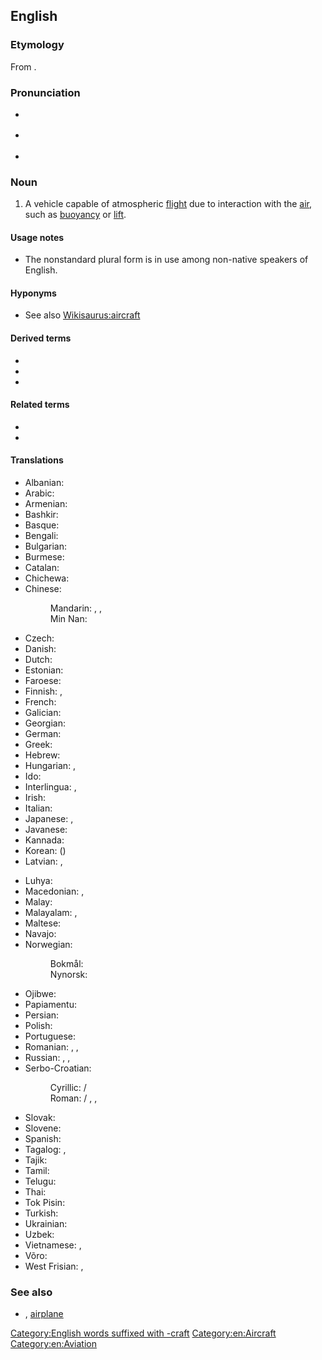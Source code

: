==English==
{{wikipedia}}

===Etymology===
From {{compound|air|craft|lang=en}}.

===Pronunciation===
* {{a|UK}} {{IPA|/ɛə.kɹɑː̩ft/|/ɛː.kɹɑː̩ft/|lang=en}}
* {{a|US}} {{IPA|/ɛəɹ.kɹæft/|/ɛːɹ.kɹæft/|lang=en}}
* {{audio|en-us-aircraft.ogg|Audio (US)|lang=en}}

===Noun===
{{en-noun|aircraft}}

# A vehicle capable of atmospheric [[flight]] due to interaction with the [[air]], such as [[buoyancy]] or [[lift]].

====Usage notes====
* The nonstandard plural form {{l|en|aircrafts}} is in use among non-native speakers of English.

====Hyponyms====
* See also [[Wikisaurus:aircraft]]

====Derived terms====
* {{l|en|aircraft carrier}}
* {{l|en|model aircraft}}
* {{l|en|rocket aircraft}}

====Related terms====
* {{l|en|spacecraft}}
* {{l|en|watercraft}}

====Translations====
{{trans-top|machine capable of atmospheric flight}}
* Albanian: {{t+|sq|avion|m}}
* Arabic: {{t+|ar|طَائِرَة|f}}
* Armenian: {{t+|hy|օդանավ}}
* Bashkir: {{t|ba|осҡос}}
* Basque: {{t|eu|hegazkinen}}
* Bengali: {{t+|bn|বিমান|tr=bimāna}}
* Bulgarian: {{t+|bg|самолет|m}}
* Burmese: {{t|my|လေယာဉ်ပျံ|tr=lay yarny pyaan|sc=Mymr}}
* Catalan: {{t+|ca|aeronau|f}}
* Chichewa: {{t|ny|ndege}}
* Chinese:
*: Mandarin: {{t+|cmn|航空器|tr=hángkōngqì}}, {{t+|cmn|飛機}}, {{t+|cmn|飞机|tr=fēijī}}
*: Min Nan: {{t|nan|飞行器|tr=hui1-hing5-khi3|sc=Hani}}
* Czech: {{t+|cs|letadlo|n}}
* Danish: {{t+|da|luftfartøj|n}}
* Dutch: {{t+|nl|luchtvaartuig|n}}
* Estonian: {{t|et|õhusõiduk}}
* Faroese: {{t|fo|flogfar}}
* Finnish: {{t+|fi|lentokone}}, {{t+|fi|ilma-alus}}
* French: {{t+|fr|aéronef|m}}
* Galician: {{t|gl|aeronaves|m}}
* Georgian: {{t+|ka|თვითმფრინავი}}
* German: {{t+|de|Luftfahrzeug|n}}
* Greek: {{t+|el|αεροσκάφος|n}}
* Hebrew: {{t+|he|כְּלִי טַיִס|m|tr=kli-tayis}}
* Hungarian: {{t+|hu|repülőgép}}, {{qualifier|colloquial}} {{t+|hu|repülő}}
* Ido: {{t+|io|aviacilo}}
* Interlingua: {{t|ia|aeronave}}, {{t|ia|avion}}
* Irish: {{t|ga|aerárthach|m}}
* Italian: {{t+|it|aeromobile|m}}
* Japanese: {{t+|ja|航空機|tr=こうくうき, kōkūki}}, {{t+|ja|飛行機|tr=ひこうき, hikōki}}
* Javanese: {{t|jv|palwa anggegana}}
* Kannada: {{t+|kn|ವಿಮಾನ}}
* Korean: {{t+|ko|항공기}} ({{t|ko|航空器}})
* Latvian: {{t|lv|lidmašīna|f}}, {{t|lv|lidaparāts|m}}
{{trans-mid}}
* Luhya: {{t-needed|luy}}
* Macedonian: {{t|mk|летало|n}}, {{t|mk|авион|m}}
* Malay: {{t|ms|pesawat}}
* Malayalam: {{t+|ml|ആകാശനൗക}}, {{t+|ml|വിമാനം}}
* Maltese: {{t|mt|ajruplan}}
* Navajo: {{t|nv|chidí naatʼaʼí}}
* Norwegian:
*: Bokmål: {{t+|nb|luftfartøy|n}}
*: Nynorsk: {{t|nn|luftfartøy|n}}
* Ojibwe: {{t|oj|bemisemagak}}
* Papiamentu: {{t|pap|aeroplanu}}
* Persian: {{t+|fa|هواپیما|tr=havâpeymâ}}
* Polish: {{t|pl|statek powietrzny|m}}
* Portuguese: {{t+|pt|aeronave|f}}
* Romanian: {{t+|ro|aeronavă|f}}, {{t|ro|[[aparat]] [[de]] [[zbor]]|n}}, {{t|ro|aparat zburător|n}}
* Russian: {{t+|ru|лета́тельный аппара́т|m}}, {{t|ru|возду́шное су́дно|n}}, {{t+|ru|самолёт|m}}
* Serbo-Croatian: {{t+|sh|zrakoplov|m}}
*: Cyrillic: {{t|sh|летјелица|f}} / {{t|sh|летелица|f}}
*: Roman: {{t+|sh|letelica|f}} / {{t+|sh|letjelica|f}}, {{t|sh|vazduhoplov}}, {{t+|sh|zrakoplov|m}} {{qualifier|Croatia}}
* Slovak: {{t+|sk|lietadlo|n}}
* Slovene: {{t|sl|letal|n}}
* Spanish: {{t+|es|aeronave|f}}
* Tagalog: {{t|tl|salipaw}}, {{t+|tl|eroplano}}
* Tajik: {{t|tg|ҳавопаймоӣ|tr=havopajmoī|sc=Cyrl}}
* Tamil: {{t+|ta|விமானம்}}
* Telugu: {{t+|te|విమానము}}
* Thai: {{t|th|อากาศยาน}}
* Tok Pisin: {{t+|tpi|balus}}
* Turkish: {{t+|tr|hava taşıtı}}
* Ukrainian: {{t+|uk|літак|m}}
* Uzbek: {{t+|uz|samolyot}}
* Vietnamese: {{t+|vi|phi cơ}}, {{t+|vi|máy bay}}
* Võro: {{t|vro|aeroplaan}}
* West Frisian: {{t|fy|fleantúch|n}}, {{t|fy|fleanmasine}}
{{trans-bottom}}

===See also===
* {{l|en|aeroplane}} {{qualifier|UK}}, [[airplane]] {{qualifier|US}}

[[Category:English words suffixed with -craft]]
[[Category:en:Aircraft]]
[[Category:en:Aviation]]